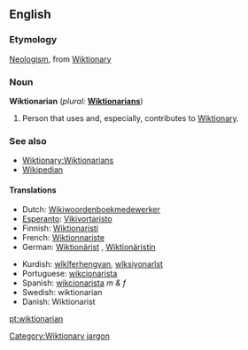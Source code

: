 ==English==

===Etymology===
[[Neologism]], from [[Wiktionary]]

===Noun===
'''Wiktionarian'''  (''plural:'' '''[[Wiktionarians]]''')

# {{italbrac|Wiktionary jargon}} Person that uses and, especially, contributes to [[Wiktionary]].

===See also===
*[[Wiktionary:Wiktionarians]]
*[[Wikipedian]]

====Translations====
{{top}}
*Dutch: [[Wikiwoordenboekmedewerker]]
*[[Esperanto]]: [[Vikivortaristo]]
*Finnish: [[Wiktionaristi]]
*French: [[Wiktionnariste]]
*German: [[Wiktionärist]] {{m}}, [[Wiktionäristin]] {{f}}
{{mid}}
*Kurdish: [[wîkîferhengvan]], [[wîksiyonarîst]]
*Portuguese: [[wikcionarista]]
*Spanish: [[wikcionarista]] ''m & f''
*Swedish: wiktionarian
*Danish: Wiktionarist
{{bottom}}

[[Category:Wiktionary jargon]]

[[pt:wiktionarian]]
